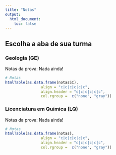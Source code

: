 ```yaml
---
title: "Notas"
output:
  html_document:
    toc: false
---
```


## Escolha a aba de sua turma {.tabset}

### Geologia (GE)

Notas da prova: Nada ainda!
```r
# Notas
htmlTable(as.data.frame(notasSC), 
                align = "c|c|c|c|c|c",
                align.header = "c|c|c|c|c|c", 
                col.rgroup =  c("none", "gray"))
```

### Licenciatura em Química (LQ)

Notas da prova: Nada ainda!
```r
# Notas
htmlTable(as.data.frame(notas), 
                align = "c|c|c|c|c|c",
                align.header = "c|c|c|c|c|c", 
                col.rgroup =  c("none", "gray"))
```
